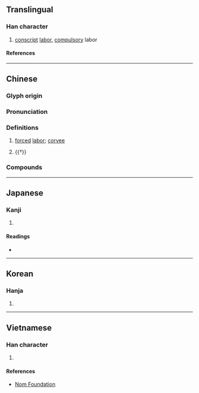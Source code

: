 {{character info}}
{{character info|0xfa85}}
==Translingual==

===Han character===
{{Han char|rn=60|rad=彳|as=10|sn=13|four=27272|canj=HOBOU|ids=⿰彳䍃}}

# [[conscript]] [[labor]], [[compulsory]] labor

====References====
{{Han ref|kx=0370.100|dkj=10201|dj=0696.140|hdz=20839.030|uh=5FAD|ud=24493|bh=DD64|bd=56676}}
{{Han ref|uh=FA85}}

----

==Chinese==
{{zh-forms|alt=傜,繇}}

===Glyph origin===
{{Han etym}}

===Pronunciation===
{{zh-pron
|m=yáo
|c=jiu4
|mc=y
|oc=y
|cat=n
}}

===Definitions===
{{zh-hanzi}}

# {{lb|zh|literary}} [[force]]d [[labor]]; [[corvee]]
#: {{zh-x|徭役|corvee}}
# {{†}} {{zh-alt-form|瑶}}

===Compounds===
{{zh-der|徭稅|徭戍|徭賦|徭役|輕徭薄賦|輕徭薄稅}}

----

==Japanese==

===Kanji===
{{ja-kanji|grade=|rs=彳10}}

# {{rfdef|ja|sort=彳10}}

====Readings====
* {{ja-readings|on=[[よう]] (yō)|kun=[[えだち]] (edachi)}}

----

==Korean==

===Hanja===
{{ko-hanja|hangeul=[[요]]|eumhun=|rv=yo|mr=yo|y=yo}}

# {{rfdef|ko|sort=彳10}}

----

==Vietnamese==

===Han character===
{{vi-readings|rs=彳10|reading=diêu}}

# {{rfdef|vi|sort=彳10}}

====References====
* [http://nomfoundation.org/common/nom_details.php?codepoint=5fAD Nom Foundation]